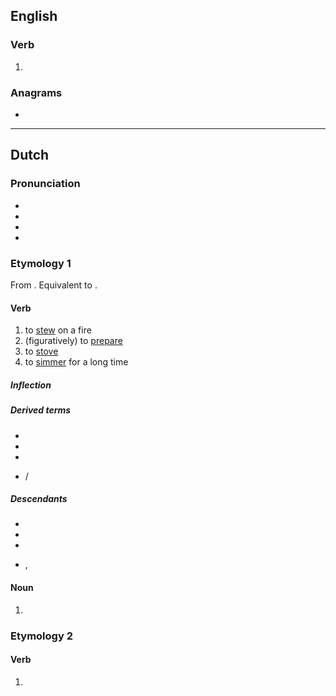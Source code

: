 ==English==

===Verb===
{{head|en|verb form|cat2=irregular past participles}}

# {{inflection of|en|stave||past|part}}

===Anagrams===
* {{anagrams|en|a=enostv|Ventos}}

----

==Dutch==

===Pronunciation===
* {{IPA|nl|/ˈstoː.və(n)/}}
* {{audio|nl|Nl-stoven.ogg|Audio}}
* {{hyphenation|nl|sto|ven}}
* {{rhymes|nl|oːvən|s=2}}

===Etymology 1===
From {{inh|nl|dum|stoven}}. Equivalent to {{suf|nl|stoof|en|id2=denominative}}.

====Verb====
{{nl-verb}}

# to [[stew]] on a fire
# (figuratively) to [[prepare]]
# to [[stove]]
# to [[simmer]] for a long time

=====Inflection=====
{{nl-conj-wk|stoof|stove}}

=====Derived terms=====
* {{l|nl|stoofpeer}}
* {{l|nl|stoofvlees}}
* {{l|nl|stoverij}}
* {{l|nl|een kool stoven}} / {{l|nl|een peer stoven}}

=====Descendants=====
* {{desc|af|stoof}}
* {{desc|dcr|stoof}}
* {{desc|id|bor=1|setup}}
* {{desc|pap|stoba|bor=1}}, {{l|pap|stobá}}

====Noun====
{{head|nl|noun form}}

# {{nl-noun form of|pl|stoof}}

===Etymology 2===

====Verb====
{{head|nl|verb form}}

# {{nl-verb form of|n=pl|t=past|m=ind+subj|stuiven}}